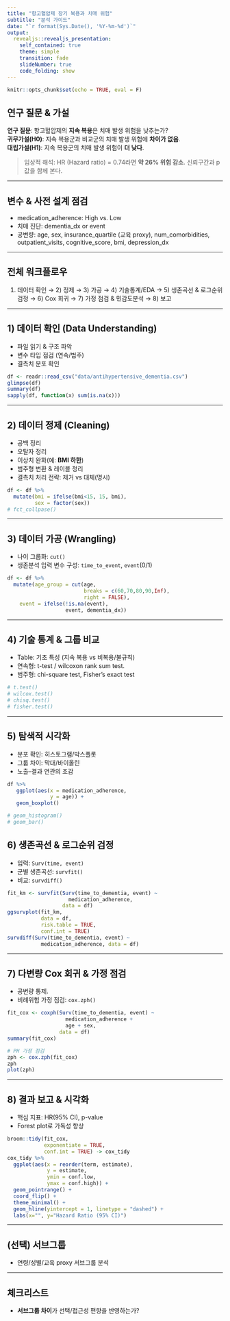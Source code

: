 ```yaml
---
title: "항고혈압제 장기 복용과 치매 위험"
subtitle: "분석 가이드"
date: "`r format(Sys.Date(), '%Y-%m-%d')`"
output:
  revealjs::revealjs_presentation:
    self_contained: true
    theme: simple
    transition: fade
    slideNumber: true
    code_folding: show
---
```


```{=html}
<style type="text/css">
p, li {
  text-align: left;
}
</style>
```

```r
knitr::opts_chunk$set(echo = TRUE, eval = F)
```

## 연구 질문 & 가설

**연구 질문**: 항고혈압제의 **지속 복용**은 치매 발생 위험을 낮추는가?\
**귀무가설(H0)**: 지속 복용군과 비교군의 치매 발생 위험에 **차이가 없음**.\
**대립가설(H1)**: 지속 복용군의 치매 발생 위험이 **더 낮다**.

> 임상적 해석: HR (Hazard ratio) = 0.74라면 **약 26% 위험 감소**. 신뢰구간과 p값을 함께 본다.

-------------------------

## 변수 & 사전 설계 점검

- medication_adherence: High vs. Low 
- 치매 진단: dementia_dx or event 
- 공변량: age, sex, insurance_quartile (교육 proxy), num_comorbidities, outpatient_visits, cognitive_score, bmi, depression_dx

------------------

## 전체 워크플로우

1)  데이터 확인 → 2) 정제 → 3) 가공 → 4) 기술통계/EDA → 5) 생존곡선 & 로그순위검정 → 6) Cox 회귀 → 7) 가정 점검 & 민감도분석 → 8) 보고

------------------

## 1) 데이터 확인 (Data Understanding)

-   파일 읽기 & 구조 파악
-   변수 타입 점검 (연속/범주)
-   결측치 분포 확인

``` r
df <- readr::read_csv("data/antihypertensive_dementia.csv") 
glimpse(df)
summary(df)
sapply(df, function(x) sum(is.na(x))) 
```

--------------------

## 2) 데이터 정제 (Cleaning)

- 공백 정리
- 오탈자 정리 
- 이상치 완화(예: **BMI 하한**)
- 범주형 변환 & 레이블 정리
- 결측치 처리 전략: 제거 vs 대체(명시)

``` r
df <- df %>%
  mutate(bmi = ifelse(bmi<15, 15, bmi),
         sex = factor(sex))
# fct_collpase()
```

---------------------------

## 3) 데이터 가공 (Wrangling)

-   나이 그룹화: `cut()`
-   생존분석 입력 변수 구성: `time_to_event`, `event`(0/1)

``` r
df <- df %>%
  mutate(age_group = cut(age, 
                         breaks = c(60,70,80,90,Inf), 
                         right = FALSE),
    event = ifelse(!is.na(event), 
                   event, dementia_dx))
```

----------------

## 4) 기술 통계 & 그룹 비교

-   Table: 기초 특성 (지속 복용 vs 비복용/불규칙)
-   연속형: t-test / wilcoxon rank sum test.\
-   범주형: chi-square test, Fisher's exact test

``` r
# t.test()
# wilcox.test()
# chisq.test()
# fisher.test()
```

-----------------------

## 5) 탐색적 시각화

-   분포 확인: 히스토그램/박스플롯
-   그룹 차이: 막대/바이올린
-   노출--결과 연관의 조감

``` r
df %>%
   ggplot(aes(x = medication_adherence, 
              y = age)) +
   geom_boxplot() 

# geom_histogram()
# geom_bar() 
```


## 6) 생존곡선 & 로그순위 검정

-   입력: `Surv(time, event)`
-   군별 생존곡선: `survfit()`
-   비교: `survdiff()`

``` r
fit_km <- survfit(Surv(time_to_dementia, event) ~ 
                    medication_adherence, 
                  data = df)
ggsurvplot(fit_km, 
           data = df, 
           risk.table = TRUE, 
           conf.int = TRUE)
survdiff(Surv(time_to_dementia, event) ~ 
           medication_adherence, data = df)
```

-------------------------

## 7) 다변량 Cox 회귀 & 가정 점검

-   공변량 통제.\
-   비례위험 가정 점검: `cox.zph()`

``` r
fit_cox <- coxph(Surv(time_to_dementia, event) ~
                   medication_adherence +
                   age + sex,
                 data = df)
summary(fit_cox)

# PH 가정 점검
zph <- cox.zph(fit_cox)
zph
plot(zph)
```

----------------------

## 8) 결과 보고 & 시각화

-   핵심 지표: HR(95% CI), p-value
-   Forest plot로 가독성 향상

```r
broom::tidy(fit_cox, 
            exponentiate = TRUE, 
            conf.int = TRUE) -> cox_tidy
cox_tidy %>%
  ggplot(aes(x = reorder(term, estimate), 
             y = estimate, 
             ymin = conf.low, 
             ymax = conf.high)) +
  geom_pointrange() + 
  coord_flip() + 
  theme_minimal() +
  geom_hline(yintercept = 1, linetype = "dashed") +
  labs(x="", y="Hazard Ratio (95% CI)")
```

----------------------

## (선택) 서브그룹

- 연령/성별/교육 proxy 서브그룹 분석\

----------------------

## 체크리스트

- **서브그룹 차이**가 선택/접근성 편향을 반영하는가?


